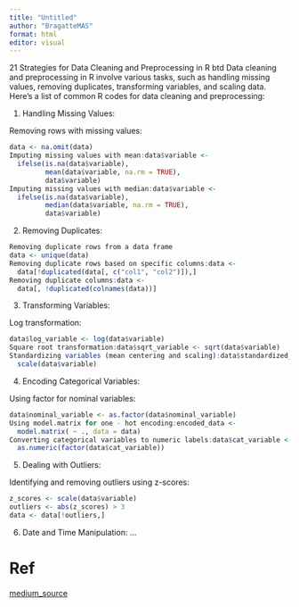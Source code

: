 ```yaml
---
title: "Untitled"
author: "BragatteMAS"
format: html
editor: visual
---
```


21 Strategies for Data Cleaning and Preprocessing in R btd Data cleaning and preprocessing in R involve various tasks, such as handling missing values, removing duplicates, transforming variables, and scaling data. Here's a list of common R codes for data cleaning and preprocessing:

1.  Handling Missing Values:

Removing rows with missing values:

```r
data <- na.omit(data)
Imputing missing values with mean:data$variable <-
  ifelse(is.na(data$variable),
         mean(data$variable, na.rm = TRUE),
         data$variable)
Imputing missing values with median:data$variable <-
  ifelse(is.na(data$variable),
         median(data$variable, na.rm = TRUE),
         data$variable)
```

2.  Removing Duplicates:

```r
Removing duplicate rows from a data frame
data <- unique(data)
Removing duplicate rows based on specific columns:data <-
  data[!duplicated(data[, c("col1", "col2")]),]
Removing duplicate columns:data <-
  data[, !duplicated(colnames(data))]
```

3.  Transforming Variables:

Log transformation:

```r
data$log_variable <- log(data$variable)
Square root transformation:data$sqrt_variable <- sqrt(data$variable)
Standardizing variables (mean centering and scaling):data$standardized_variable <-
  scale(data$variable)
```

4.  Encoding Categorical Variables:

Using factor for nominal variables:

```r
data$nominal_variable <- as.factor(data$nominal_variable)
Using model.matrix for one - hot encoding:encoded_data <-
  model.matrix( ~ ., data = data)
Converting categorical variables to numeric labels:data$cat_variable <-
  as.numeric(factor(data$cat_variable))
```

5.  Dealing with Outliers:

Identifying and removing outliers using z-scores:

```r
z_scores <- scale(data$variable)
outliers <- abs(z_scores) > 3
data <- data[!outliers,]
```

6.  Date and Time Manipulation: ...

# Ref

[medium_source](https://baotramduong.medium.com/data-cleaning-and-preprocessing-in-r-efb7ef6c7ce6)
